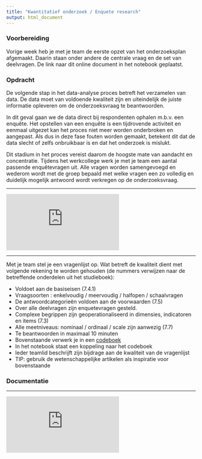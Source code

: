 ```yaml
---
title: "Kwantitatief onderzoek / Enquete research"
output: html_document
---
```


### Voorbereiding
Vorige week heb je met je team de eerste opzet van het onderzoeksplan afgemaakt. Daarin staan onder andere de centrale vraag en de set van deelvragen. De link naar dit online document in het notebook geplaatst.

### Opdracht

De volgende stap in het data-analyse proces betreft het verzamelen van data. De data moet van voldoende kwaliteit zijn en uiteindelijk de juiste informatie opleveren om de onderzoeksvraag te beantwoorden.

In dit geval gaan we de data direct bij respondenten ophalen m.b.v. een enquête. Het opstellen van een enquête is een tijdrovende activiteit en eenmaal uitgezet kan het proces niet meer worden onderbroken en aangepast. Als dus in deze fase fouten worden gemaakt, betekent dit dat de data slecht of zelfs onbruikbaar is en dat het onderzoek is mislukt.

Dit stadium in het proces vereist daarom de hoogste mate van aandacht en concentratie. Tijdens het werkcollege werk je met je team een aantal passende enquêtevragen uit. Alle vragen worden samengevoegd en wederom wordt met de groep bepaald met welke vragen een zo volledig en duidelijk mogelijk antwoord wordt verkregen op de onderzoeksvraag.
<hr>
<div class="resp-container">
<iframe class="resp-iframe" allowfullscreen="true" frameborder="0" mozallowfullscreen="true" src="https://docs.google.com/presentation/d/e/2PACX-1vQBzc8uAJgimoVFKxKkDkYw2xoeMwXCv7_52r1LWSC1K_2yWTsaDgFRJ5Ma6-3M9TAyMks2qtusCRvi/embed?start=false&amp;loop=false&amp;delayms=3000" webkitallowfullscreen="true"></iframe>
</div>
<hr>
Met je team stel je een vragenlijst op. Wat betreft de kwaliteit dient met volgende rekening te worden gehouden (de nummers verwijzen naar de betreffende onderdelen uit het studieboek):

- Voldoet aan de basiseisen (7.4.1)
- Vraagsoorten : enkelvoudig / meervoudig / halfopen / schaalvragen
- De antwoordcategorieën voldoen aan de voorwaarden (7.5)
- Over alle deelvragen zijn enquetevragen gesteld.
- Complexe begrippen zijn geoperationaliseerd in dimensies, indicatoren en items (7.3)
- Alle meetniveaus: nominaal / ordinaal / scale zijn aanwezig (7.7)
- Te beantwoorden in maximaal 10 minuten
- Bovenstaande verwerk je in een <a href="http://www.medicine.mcgill.ca/epidemiology/joseph/pbelisle/CodebookCookbook/CodebookCookbook.pdf" target="_blank">codeboek</a>
- In het notebook staat een koppeling naar het codeboek
- Ieder teamlid beschrijft zijn bijdrage aan de kwaliteit van de vragenlijst
- TIP: gebruik de wetenschappelijke artikelen als inspiratie voor bovenstaande


### Documentatie
<hr>
<div class="resp-container">
  <iframe class="resp-iframe" src="https://www.youtube.com/embed/pId_SIfO8mQ" frameborder="0" allow="autoplay; encrypted-media" allowfullscreen></iframe>
</div>